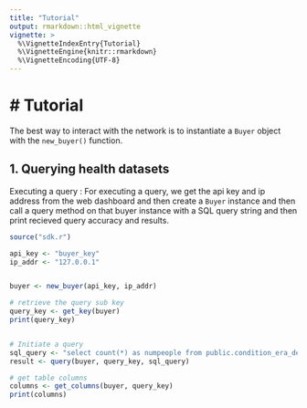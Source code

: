 ```yaml
---
title: "Tutorial"
output: rmarkdown::html_vignette
vignette: >
  %\VignetteIndexEntry{Tutorial}
  %\VignetteEngine{knitr::rmarkdown}
  %\VignetteEncoding{UTF-8}
---
```


# Tutorial
========

The best way to interact with the network is to instantiate a ``Buyer`` object with the `new_buyer()` function.


## 1. Querying health datasets

Executing a query :
For executing a query, we get the api key and ip address from the web dashboard and then create a
``Buyer`` instance and then call a query method on that buyer instance with a SQL query string and then print recieved query accuracy and results.


``` r
source("sdk.r")

api_key <- "buyer_key"
ip_addr <- "127.0.0.1"


buyer <- new_buyer(api_key, ip_addr)

# retrieve the query sub key
query_key <- get_key(buyer)
print(query_key)


# Initiate a query
sql_query <- "select count(*) as numpeople from public.condition_era_death"
result <- query(buyer, query_key, sql_query)

# get table columns
columns <- get_columns(buyer, query_key)
print(columns)
```
